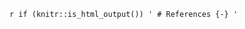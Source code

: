 `r if (knitr::is_html_output()) '
# References {-}
'`
<!--# (APPENDIX) Appendix {-} doesn't quite work here-->

